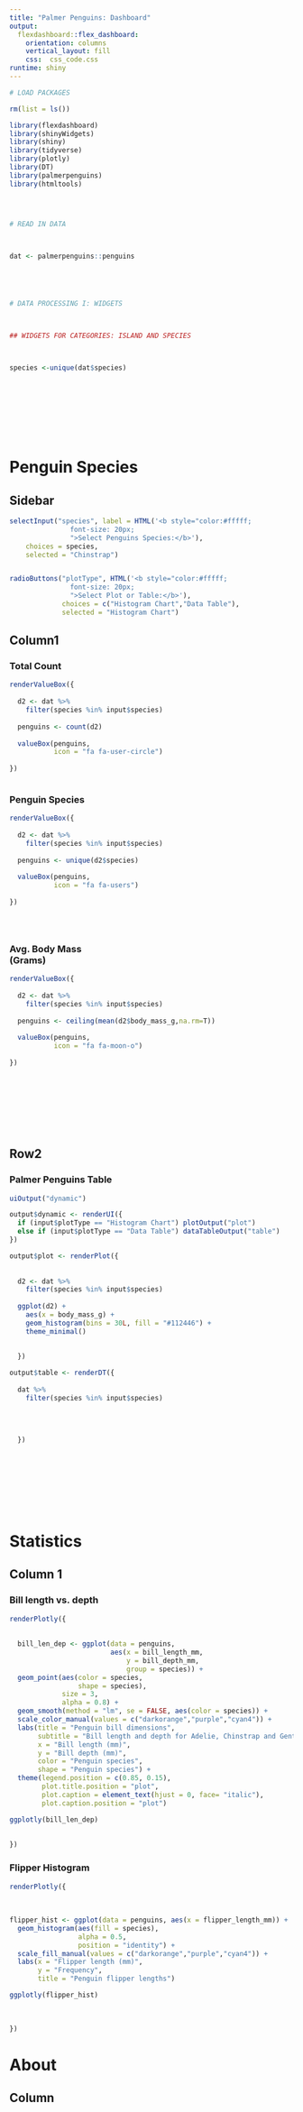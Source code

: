 ```yaml
---
title: "Palmer Penguins: Dashboard"
output: 
  flexdashboard::flex_dashboard:
    orientation: columns
    vertical_layout: fill
    css:  css_code.css
runtime: shiny
---
```



```r
# LOAD PACKAGES

rm(list = ls())

library(flexdashboard)
library(shinyWidgets)
library(shiny)
library(tidyverse)
library(plotly)
library(DT)
library(palmerpenguins)
library(htmltools)




# READ IN DATA



dat <- palmerpenguins::penguins





# DATA PROCESSING I: WIDGETS



## WIDGETS FOR CATEGORIES: ISLAND AND SPECIES



species <-unique(dat$species)










```





<b>Penguin Species</b> {data-orientation=rows}
=====================================  


Sidebar {.sidebar}
-------------------------------------


```r

selectInput("species", label = HTML('<b style="color:#fffff;
               font-size: 20px;
               ">Select Penguins Species:</b>'), 
    choices = species, 
    selected = "Chinstrap")


radioButtons("plotType", HTML('<b style="color:#fffff;
               font-size: 20px;
               ">Select Plot or Table:</b>'),
             choices = c("Histogram Chart","Data Table"),
             selected = "Histogram Chart")


```






Column1 
-------------------------------------


### <b>Total Count</b>

```r

renderValueBox({
  
  d2 <- dat %>%
    filter(species %in% input$species)
  
  penguins <- count(d2)
  
  valueBox(penguins, 
           icon = "fa fa-user-circle")
  
})



```





### <b>Penguin Species</b>

```r


renderValueBox({
  
  d2 <- dat %>%
    filter(species %in% input$species) 
  
  penguins <- unique(d2$species)
  
  valueBox(penguins, 
           icon = "fa fa-users")
  
})





```






### <b>Avg. Body Mass<br>(Grams)</b>


```r

renderValueBox({
  
  d2 <- dat %>%
    filter(species %in% input$species)  
  
  penguins <- ceiling(mean(d2$body_mass_g,na.rm=T))
  
  valueBox(penguins, 
           icon = "fa fa-moon-o")
  
})










```







Row2
-------------------------------------

### <b>Palmer Penguins Table</b>

```r

uiOutput("dynamic")

output$dynamic <- renderUI({ 
  if (input$plotType == "Histogram Chart") plotOutput("plot")
  else if (input$plotType == "Data Table") dataTableOutput("table")
})

output$plot <- renderPlot({ 
  
  
  d2 <- dat %>%
    filter(species %in% input$species)
  
  ggplot(d2) +
    aes(x = body_mass_g) +
    geom_histogram(bins = 30L, fill = "#112446") +
    theme_minimal()
  
  
  })

output$table <- renderDT({ 
  
  dat %>%
    filter(species %in% input$species)
  
  
  
  
  })



  
  
 

  
```




<b>Statistics</b> {data-orientation=rows}
=========================================


Column 1
-----------------------------------------

### <b>Bill length vs. depth</b>

```r


renderPlotly({
  
  
  bill_len_dep <- ggplot(data = penguins,
                         aes(x = bill_length_mm,
                             y = bill_depth_mm,
                             group = species)) +
  geom_point(aes(color = species, 
                 shape = species),
             size = 3,
             alpha = 0.8) +
  geom_smooth(method = "lm", se = FALSE, aes(color = species)) +
  scale_color_manual(values = c("darkorange","purple","cyan4")) +
  labs(title = "Penguin bill dimensions",
       subtitle = "Bill length and depth for Adelie, Chinstrap and Gentoo Penguins at Palmer Station LTER",
       x = "Bill length (mm)",
       y = "Bill depth (mm)",
       color = "Penguin species",
       shape = "Penguin species") +
  theme(legend.position = c(0.85, 0.15),
        plot.title.position = "plot",
        plot.caption = element_text(hjust = 0, face= "italic"),
        plot.caption.position = "plot")

ggplotly(bill_len_dep)
  
  
})

```


### <b>Flipper Histogram</b>


```r

renderPlotly({
  
  
  
flipper_hist <- ggplot(data = penguins, aes(x = flipper_length_mm)) +
  geom_histogram(aes(fill = species), 
                 alpha = 0.5, 
                 position = "identity") +
  scale_fill_manual(values = c("darkorange","purple","cyan4")) +
  labs(x = "Flipper length (mm)",
       y = "Frequency",
       title = "Penguin flipper lengths")

ggplotly(flipper_hist)
  
  
  
})


```



<b>About</b>
=====================


Column
--------------------

```r

```



















